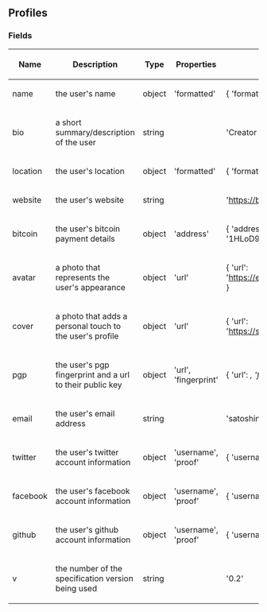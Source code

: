 ==Profiles==

===Fields===

{| class="wikitable sortable" style="width: auto; text-align: center; font-size: smaller; table-layout: fixed;"
!Name
!Description
!Type
!Properties
!Example
|- style="background-color: #cfffcf"
| name
| the user's name
| object
| 'formatted'
| { 'formatted': 'Satoshi Nakamoto' }
|- style="background-color: #ffcfcf"
| bio
| a short summary/description of the user
| string
| 
| 'Creator of Bitcoin'
|- style="background-color: #cfffcf"
| location
| the user's location
| object
| 'formatted'
| { 'formatted': 'Somewhere on planet Earth' }
|- style="background-color: #ffcfcf"
| website
| the user's website
| string
| 
| 'https://bitcoin.org'
|- style="background-color: #cfffcf"
| bitcoin
| the user's bitcoin payment details
| object
| 'address'
| { 'address': '1HLoD9E4SDFFPDiYfNYnkBLQ85Y51J3Zb1' }
|- style="background-color: #ffcfcf"
| avatar
| a photo that represents the user's appearance
| object
| 'url'
| { 'url': 'https://en.bitcoin.it/w/images/en/2/29/BC_Logo_.png' }
|- style="background-color: #cfffcf"
| cover
| a photo that adds a personal touch to the user's profile
| object
| 'url'
| { 'url': 'https://s3.amazonaws.com/dx3/satoshinakamoto' }
|- style="background-color: #ffcfcf"
| pgp
| the user's pgp fingerprint and a url to their public key
| object
| 'url', 'fingerprint'
| { 'url': '', 'fingerprint': '' }
|- style="background-color: #cfffcf"
| email
| the user's email address
| string
| 
| 'satoshin@gmx.com'
|- style="background-color: #ffcfcf"
| twitter
| the user's twitter account information
| object
| 'username', 'proof'
| { 'username': 'satoshinakamoto', 'proof': { 'url': '' } }
|- style="background-color: #cfffcf"
| facebook
| the user's facebook account information
| object
| 'username', 'proof'
| { 'username': 'satoshinakamoto', 'proof': { 'url': '' } }
|- style="background-color: #ffcfcf"
| github
| the user's github account information
| object
| 'username', 'proof'
| { 'username': 'satoshinakamoto', 'proof': { 'url': '' } }
|- style="background-color: #cfffcf"
| v
| the number of the specification version being used
| string
| 
| '0.2'
|}

